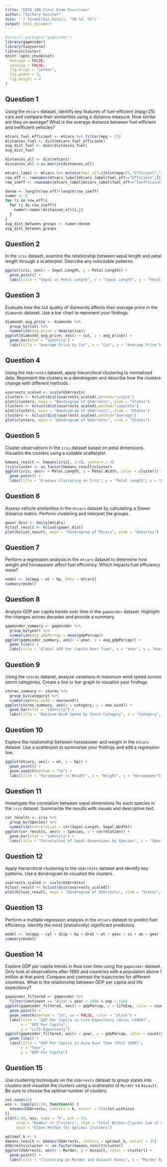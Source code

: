 ---
title: "DATA 180 Final Exam Exercises"
author: "Zachary Kessler"
date: '`r format(Sys.Date(), "%B %d, %Y")`'
output: html_document
---

```{r setup, include=FALSE}
#install.packages("gapminder")
library(gapminder)
library(tidyverse)
library(cluster)
knitr::opts_chunk$set(
  message = FALSE,
  warning = FALSE,
  fig.align = "center",
  fig.width = 5,
  fig.height = 4
)
```

## Question 1
Using the `mtcars` dataset, identify key features of fuel-efficient (mpg>25) cars and compare their similarities using a distance measure. How similar are they on average? What is the average distance between fuel-efficient and inefficient vehicles?
```{r, echo=TRUE}
mtcars_fuel_efficient <- mtcars %>% filter(mpg > 25)
distances_fuel <- dist(mtcars_fuel_efficient)
avg_dist_fuel <- mean(distances_fuel)
avg_dist_fuel

distances_all <- dist(mtcars)
distances_all <-as.matrix(distances_all)

mtcars_label <- mtcars %>% mutate(fuel_eff=ifelse(mpg>25,"Efficient","Inefficient"))
row_eff <- rownames(mtcars_label[mtcars_label$fuel_eff=="Efficient",])
row_ineff <- rownames(mtcars_label[mtcars_label$fuel_eff=="Inefficient",])

denom <- length(row_eff)*length(row_ineff)
numer <- 0
for (i in row_eff){
  for (j in row_ineff){
    numer<-numer+distances_all[i,j]
  }
}
avg_dist_between_groups <- numer/denom
avg_dist_between_groups


```

## Question 2
In the `iris` dataset, examine the relationship between sepal length and petal length through a scatterplot. Describe any noticeable patterns.
```{r, echo=TRUE}
ggplot(iris, aes(x = Sepal.Length, y = Petal.Length)) +
  geom_point() +
  labs(title = "Sepal vs Petal Length", x = "Sepal Length", y = "Petal Length")

```

## Question 3
Evaluate how the cut quality of diamonds affects their average price in the `diamonds` dataset. Use a bar chart to represent your findings.
```{r, echo=TRUE}
diamonds_avg_price <- diamonds %>%
  group_by(cut) %>%
  summarize(avg_price = mean(price))
ggplot(diamonds_avg_price, aes(x = cut, y = avg_price)) +
  geom_bar(stat = "identity") +
  labs(title = "Average Price by Cut", x = "Cut", y = "Average Price")
```

## Question 4
Using the `USArrests` dataset, apply hierarchical clustering to normalized data. Represent the clusters in a dendrogram and describe how the clusters change with different methods.
```{r, echo=TRUE}
usarrests_scaled <- scale(USArrests)
clusters <- hclust(dist(usarrests_scaled),method="single")
plot(clusters, main = "Dendrogram of USArrests", xlab = "States")
clusters <- hclust(dist(usarrests_scaled),method="complete")
plot(clusters, main = "Dendrogram of USArrests", xlab = "States")
clusters <- hclust(dist(usarrests_scaled),method="average")
plot(clusters, main = "Dendrogram of USArrests", xlab = "States")
```

## Question 5
Cluster observations in the `iris` dataset based on petal dimensions. Visualize the clusters using a suitable scatterplot.
```{r, echo=TRUE}
kmeans_result <- kmeans(iris[, 3:4], centers = 3)
iris$cluster <- as.factor(kmeans_result$cluster)
ggplot(iris, aes(x = Petal.Length, y = Petal.Width, color = cluster)) +
  geom_point() +
  labs(title = "K-means Clustering on Iris", x = "Petal Length", y = "Petal Width")
```

## Question 6
Assess vehicle similarities in the `mtcars` dataset by calculating a Gower distance matrix. Perform clustering and interpret the groups.
```{r, echo=TRUE}
gower_dist <- daisy(mtcars)
hclust_result <- hclust(gower_dist)
plot(hclust_result, main = "Dendrogram of Mtcars", xlab = "Vehicles")
```

## Question 7
Perform a regression analysis in the `mtcars` dataset to determine how weight and horsepower affect fuel efficiency. Which impacts fuel efficiency more?
```{r, echo=TRUE}
model <- lm(mpg ~ wt + hp, data = mtcars)
summary(model)
```

## Question 8
Analyze GDP per capita trends over time in the `gapminder` dataset. Highlight the changes across decades and provide a summary.
```{r, echo=TRUE}
gapminder_summary <- gapminder %>%
  group_by(year) %>%
  summarize(avg_gdpPercap = mean(gdpPercap))
ggplot(gapminder_summary, aes(x = year, y = avg_gdpPercap)) +
  geom_line() +
  labs(title = "Global GDP Per Capita Over Time", x = "Year", y = "Average GDP Per Capita")
```

## Question 9
Using the `storms` dataset, analyze variations in maximum wind speed across storm categories. Create a line or bar graph to visualize your findings.
```{r, echo=TRUE}
storms_summary <- storms %>%
  group_by(category) %>%
  summarize(max_wind = max(wind))
ggplot(storms_summary, aes(x = category, y = max_wind)) +
  geom_bar(stat = "identity") +
  labs(title = "Maximum Wind Speed by Storm Category", x = "Category", y = "Max Wind Speed")
```

## Question 10
Explore the relationship between horsepower and weight in the `mtcars` dataset. Use a scatterplot to summarize your findings and add a regression line.
```{r, echo=TRUE}
ggplot(mtcars, aes(x = wt, y = hp)) +
  geom_point() +
  geom_smooth(method = "lm") +
  labs(title = "Horsepower vs Weight", x = "Weight", y = "Horsepower")
```

## Question 11
Investigate the correlation between sepal dimensions for each species in the `iris` dataset. Summarize the results with visuals and descriptive text.
```{r, echo=TRUE}
cor_results <- iris %>%
  group_by(Species) %>%
  summarize(correlation = cor(Sepal.Length, Sepal.Width))
ggplot(cor_results, aes(x = Species, y = correlation)) +
  geom_bar(stat = "identity") +
  labs(title = "Correlation of Sepal Dimensions by Species", x = "Species", y = "Correlation")
```

## Question 12
Apply hierarchical clustering to the `USArrests` dataset and identify key patterns. Use a dendrogram to visualize the clusters.
```{r, echo=TRUE}
usarrests_scaled <- scale(USArrests)
hclust_result <- hclust(dist(usarrests_scaled))
plot(hclust_result, main = "Dendrogram of USArrests", xlab = "States", sub = "")
```

## Question 13
Perform a multiple regression analysis in the `mtcars` dataset to predict fuel efficiency. Identify the most (statistically) significant predictors.
```{r, echo=TRUE}
model <- lm(mpg ~ cyl + disp + hp + drat + wt + qsec + vs + am + gear + carb, data = mtcars)
summary(model)
```

## Question 14
Explore GDP per capita trends in Asia over time using the `gapminder` dataset. Only look at observations after 1990 and countries with a population above 1 million at that point. Compare and contrast the trajectories for different countries. What is the relationship between GDP per capita and life expectancy?
```{r, echo=TRUE}
gapminder_filtered <- gapminder %>%
  filter(continent == "Asia" & year > 1990 & pop > 1e6)
ggplot(gapminder_filtered, aes(x = gdpPercap, y = lifeExp, color = country)) +
  geom_point() +
  geom_smooth(method = "lm", se = FALSE, color = "black") +
  labs(title = "GDP Per Capita vs Life Expectancy (Asia, >1990)",
       x = "GDP Per Capita",
       y = "Life Expectancy")
ggplot(gapminder_filtered, aes(x = year, y = gdpPercap, color = country)) +
  geom_line() +
  labs(title = "GDP Per Capita in Asia Over Time (Post 1990)",
       x = "Year",
       y = "GDP Per Capita")

```

## Question 15
Use clustering techniques on the `USArrests` dataset to group states into clusters and visualize the clusters using a scatterplot of `Murder` vs `Assault`. Be sure to choose the optimal number of clusters.
```{r, echo=TRUE}
set.seed(42)
wss <- sapply(2:10, function(k) {
  kmeans(USArrests, centers = k, nstart = 50)$tot.withinss
})
plot(2:10, wss, type = "b", pch = 19,
     xlab = "Number of Clusters", ylab = "Total Within-Cluster Sum of Squares",
     main = "Elbow Method for Optimal Clusters")

optimal_k <- 4
kmeans_result <- kmeans(USArrests, centers = optimal_k, nstart = 25)
USArrests$cluster <- as.factor(kmeans_result$cluster)
ggplot(USArrests, aes(x = Murder, y = Assault, color = cluster)) +
  geom_point() +
  labs(title = "Clustering on Murder and Assault Rates", x = "Murder Rate", y = "Assault Rate")
```
